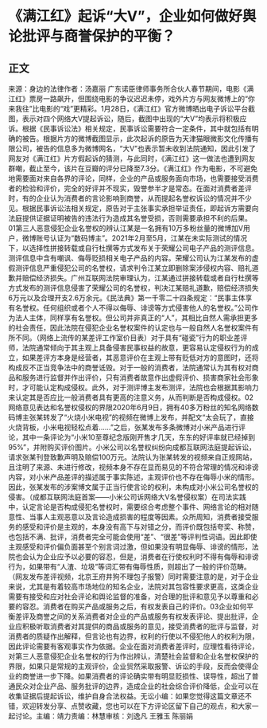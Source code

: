 # 《满江红》起诉“大V”，企业如何做好舆论批评与商誉保护的平衡？
## 正文
来源：身边的法律作者：汤嘉丽 广东诺臣律师事务所合伙人春节期间，电影《满江红》票房一路飙升，但围绕电影的争议迟迟未停，戏外片方与网友微博上的“你来我往”比电影的“戏”更精彩。1月28日，《满江红》官方微博晒出电子诉讼平台截图，表示对四个网络大V提起诉讼，随后，截图中出现的“大V”均表示将积极应诉。根据《民事诉讼法》相关规定，民事诉讼需要符合一定条件，其中就包括有明确的被告。根据片方的微博截图显示，此次起诉的原告为天津猫眼微影文化传播有限公司，被告的信息多为微博网名，“大V”也表示暂未收到法院通知，因此引发了网友对《满江红》片方假起诉的猜测，与此同时，《满江红》这一做法也遭到网友群嘲，截止至今，该片在豆瓣的评分已降至7.3分。《满江红》作为电影，不可避免地需要面对来自各界的评论，同样，企业的产品或服务面向市场，也需要接受消费者的检验和评价，完全的好评并不现实，毁誉参半才是常态。在面对消费者差评时，有的企业认为消费者的言论影响到商誉，从而提起名誉权诉讼的情况并不少见。根据民事诉讼法相关规定，原告对于主张事实承担举证责任，即起诉方需要向法庭提供证据证明被告的违法行为造成其名誉受损，否则需要承担不利的后果。01第三人恶意侵犯企业名誉权的辨认江某是一名拥有10万多粉丝量的微博加V用户，微博账号认证为“数码博主”。2021年2月至5月，江某在未实际测试的情况下，以选择性拼接转载或自行杜撰等方式发布关于荣耀公司电子产品的测评信息。测评信息中含有嘲讽、侮辱贬损相关电子产品的内容。荣耀公司认为江某发布的虚假测评信息严重侵犯公司的名誉权，请求判令江某立即删除案涉侵权内容、赔礼道歉并赔偿经济损失。广州互联网法院审理认为，江某通过拼接转载或者自行杜撰等方式发布的测评信息侵害了荣耀公司的名誉权，判决江某赔礼道歉，赔偿经济损失6万元以及合理开支2.6万余元。《民法典》第一千零二十四条规定：“民事主体享有名誉权。任何组织或者个人不得以侮辱、诽谤等方式侵害他人的名誉权。”公司作为法人主体，同样享有名誉权。但公司并非真正的“人”，其相比自然人需承担更多的社会责任，因此法院在侵犯企业名誉权案件的认定也与一般自然人名誉权案件有所不同。（网络上流传的某差评工作室价目表）对于具有“碰瓷”行为的职业差评师，法院通常倾向于其主观上具备侵害民事权益的故意，更容易认定侵权行为的成立，如果差评方本身是经营者，其恶意评价在主观上带有贬低对方的意图时，还将构成反不正当竞争法中的商誉诋毁。对于一般的消费者，法院通常认为其有权对商品和服务进行监督并作出评价，只有消费者故意作出虚假评价、损害商家社会形象时，才可能认定构成侵权。此外，对于测评博主发布测评，法院也会根据其影响力来认定其是否应比一般消费者具有更高的注意义务，从而判断是否构成侵权。02网络意见表达和名誉权侵权的界限2020年6月9日，拥有40多万粉丝的知名网络数码博主张某转发了“火烧小米电视”的视频在微博上发布，并配文“太会玩了，直接火烧背板，小米电视轻松点着……”之后，张某发布多条微博对小米产品进行评论，其中一条评论为“小米10至尊纪念版刚开售才几天，东东的好评率就已经掉到95%”，并附购买评价图片。小米公司以名誉权纠纷向成都互联网法庭提起诉讼，请求张某刊登致歉声明及赔偿100万元。法院认为张某转发的视频来自正规网站，且注明了来源、未进行修改，视频本身不存在显而易见的不符合常理的情况和诽谤内容，对小米产品差评的描述属于事实陈述，主观评价也不存在侮辱小米的情形。因此，张某发布的涉案博文属于正当行使言论的权利，未构成对小米公司名誉权的侵害。（成都互联网法庭首案——小米公司诉网络大V名誉侵权案）在司法实践中，认定言论是否构成侵犯名誉权时，需要综合考虑整个事件、网络言论的相对随意性、当事人主观恶意以及言论造成损害的程度等因素。众所周知，消费者接受服务的感受和评价是主观的，本身没有高下与对错之分，而评价既包括夸奖、称赞，也包括不满、批评，消费者完全可能会使用“差”、“很差”等评判性词语。因此即使主观感受和评价偏负面甚至个别言词过激，但如果没有明显侮辱、诽谤的情形，法院也会认为企业应予以必要的容忍，但是，消费者在行使权利时不得有侮辱和诽谤行为，如果带有“人渣、垃圾”等词汇带有侮辱性质，则超出了一般的评价范畴。（网友发布差评视频，北京王府井狗不理包子报警）同时需要注意的是，对于企业来说，尤其是有着较高市场地位的知名企业，法院对其包容性要求更高，这类企业需要有接受和应对社会评论和舆论监督的准备，对合理的批评和意见予以尊重和必要的容忍。消费者在购买产品或服务之后，有权发表自己的评价。03企业如何平衡差评及商誉之间的关系消费者对企业的产品或服务有权发表评论、提出批评，企业应积极听取消费者对其提供的商品或服务的意见，接受消费者的批评与监督，对消费者的质疑作出解释，但言论也有边界，权利的行使以不侵犯他人的权利为限，因此评论需要有客观事实作为依据。企业在面对消费者差评时，应理性看待评论，对第三人恶意侵犯企业名誉权的行为作出辨认，清楚社会监督和企业名誉权保护的界限，如果只是常规的主观评价，企业贸然采取报警、诉讼的手段，反而会使得企业的商誉进一步下降。如果消费者的评论确实带有明显贬损性、误导性，超出了普通民众对企业产品、服务批评的边界，造成企业的社会综合评价降低，企业可以在收集证据后提起诉讼，维护自身合法权益。无讼小编：如果您觉得这篇文章还不错，欢迎转发分享、点赞收藏，您也可以在下方评论区留下自己的观点，和大家一起讨论。主编：靖力责编：林慧审核：刘逸凡 王雅玉 陈丽娟 